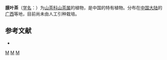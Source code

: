 {{Speciesbox 
| taxon = Camellia leptophylla
| authority =  S. Y. Liang ex [[张宏达|H. T. Chang]]
}}

'''膜叶茶'''（[[学名|学名]]：{{lang|la|''Camellia leptophylla''}}）为[[山茶科|山茶科]][[山茶属|山茶属]]的植物，是中国的特有植物。分布在[[中国大陆|中国大陆]]的[[广西|广西]]等地，目前尚未由人工引种栽培。

== 参考文献 ==
<div class="references-small">
* {{cite web| url =http://www.bioinfo.cn/db05/KmzwSpecies.php?action=view&id=22204| title =膜叶茶| work =《中国高等植物数据库全库》| publisher =中国科学院微生物研究所| author =昆明植物研究所| accessdate =2009-02-25| deadurl =yes| archiveurl =https://web.archive.org/web/20160305085014/http://www.bioinfo.cn/db05/KmzwSpecies.php?action=view&id=22204| archivedate =2016-03-05}}
</div>
{{Taxonbar|from=Q15231322}}

[[Category:山茶属|M]]
[[Category:中國特有植物|M]]
[[Category:广西植物|M]]


{{植物小作品}}